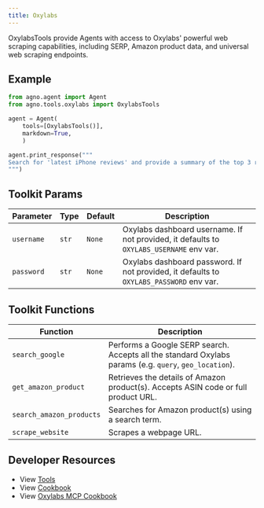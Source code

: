```yaml
---
title: Oxylabs
---
```


OxylabsTools provide Agents with access to Oxylabs' powerful web scraping capabilities, including SERP, Amazon product data, and universal web scraping endpoints.


## Example

```python cookbook/tools/oxylabs_tools.py
from agno.agent import Agent
from agno.tools.oxylabs import OxylabsTools

agent = Agent(
    tools=[OxylabsTools()],
    markdown=True,
    )

agent.print_response("""
Search for 'latest iPhone reviews' and provide a summary of the top 3 results. 
""")
```



## Toolkit Params

| Parameter | Type | Default | Description |
|-----------|------|---------|-------------|
| `username` | `str` | `None` | Oxylabs dashboard username. If not provided, it defaults to `OXYLABS_USERNAME` env var. |
| `password` | `str` | `None` | Oxylabs dashboard password. If not provided, it defaults to `OXYLABS_PASSWORD` env var. |

## Toolkit Functions

| Function | Description |
|----------|-------------|
| `search_google` | Performs a Google SERP search. Accepts all the standard Oxylabs params (e.g. `query`, `geo_location`). |
| `get_amazon_product` | Retrieves the details of Amazon product(s). Accepts ASIN code or full product URL. |
| `search_amazon_products` | Searches for Amazon product(s) using a search term. |
| `scrape_website` | Scrapes a webpage URL. |

## Developer Resources

- View [Tools](https://github.com/agno-agi/agno/blob/main/libs/agno/agno/tools/oxylabs.py)
- View [Cookbook](https://github.com/agno-agi/agno/tree/v2.0/cookbook/tools/oxylabs_tools.py)
- View [Oxylabs MCP Cookbook](https://github.com/agno-agi/agno/tree/v2.0/cookbook/tools/mcp/oxylabs.py)
